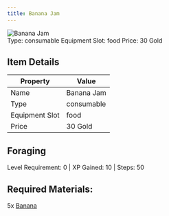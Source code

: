 ```yaml
---
title: Banana Jam
---
```


<div className="flex items-start gap-6 mb-8">
  <div className="flex-shrink-0">
    <img src="/assets/resources/foraging/banana_jam.png" alt="Banana Jam" className="w-24 h-24 border rounded-lg" />
  </div>
  <div className="flex-1">
    <div className="space-y-2">
            <div className="flex flex-wrap gap-4 text-sm">
        <span className="px-2 py-1 bg-green-100 dark:bg-green-900 rounded-md">
          Type: consumable
        </span>
        <span className="px-2 py-1 bg-purple-100 dark:bg-purple-900 rounded-md">
          Equipment Slot: food
        </span>
        <span className="px-2 py-1 bg-yellow-100 dark:bg-yellow-900 rounded-md">
          Price: 30 Gold
        </span>
      </div>
    </div>
  </div>
</div>

## Item Details
| Property | Value |
|----------|-------|
| Name | Banana Jam |
| Type | consumable |
| Equipment Slot | food |
| Price | 30 Gold |

## Foraging
Level Requirement: 0 | XP Gained: 10 | Steps: 50

## Required Materials:
5x [Banana](/docs/resources/individual/banana)


